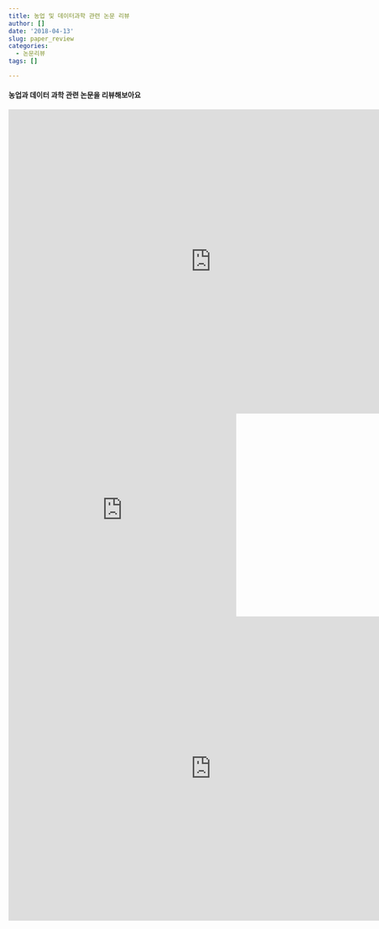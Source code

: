 ```yaml
---
title: 농업 및 데이터과학 관련 논문 리뷰
author: []
date: '2018-04-13'
slug: paper_review
categories:
  - 논문리뷰
tags: []

---
```


#### 농업과 데이터 과학 관련 논문을 리뷰해보아요


<iframe width="800" height="600" scrolling="yes" frameborder="no"  src=" https://agdata-lab.shinyapps.io/wsmkt_trend/"> </iframe>

<iframe width="450" height="400" scrolling="no" frameborder="no"  src="https://brettory.shinyapps.io/gender_tech_country/"> </iframe>

<iframe width="800" height="600" scrolling="yes" frameborder="no"  src="http://ec2-54-251-191-252.ap-southeast-1.compute.amazonaws.com/flightdelays/"> </iframe>
